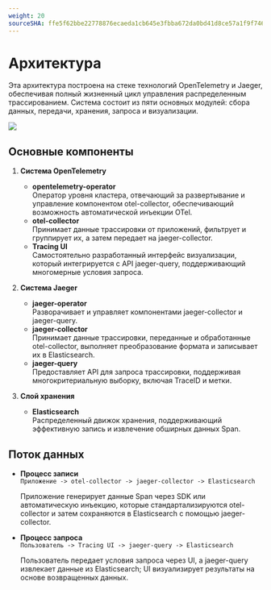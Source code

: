 ```yaml
---
weight: 20
sourceSHA: ffe5f62bbe22778876ecaeda1cb645e3fbba672da0bd41d8ce57a1f9f746776b
---
```


# Архитектура

Эта архитектура построена на стеке технологий OpenTelemetry и Jaeger, обеспечивая полный жизненный цикл управления распределенным трассированием. Система состоит из пяти основных модулей: сбора данных, передачи, хранения, запроса и визуализации.

![](../../../en/observability/tracing/assets/tracing_architecture_drawio.png)

## Основные компоненты

1. **Система OpenTelemetry**
   - **opentelemetry-operator**\
     Оператор уровня кластера, отвечающий за развертывание и управление компонентом otel-collector, обеспечивающий возможность автоматической инъекции OTel.
   - **otel-collector**\
     Принимает данные трассировки от приложений, фильтрует и группирует их, а затем передает на jaeger-collector.
   - **Tracing UI**\
     Самостоятельно разработанный интерфейс визуализации, который интегрируется с API jaeger-query, поддерживающий многомерные условия запроса.

2. **Система Jaeger**
   - **jaeger-operator**\
     Разворачивает и управляет компонентами jaeger-collector и jaeger-query.
   - **jaeger-collector**\
     Принимает данные трассировки, переданные и обработанные otel-collector, выполняет преобразование формата и записывает их в Elasticsearch.
   - **jaeger-query**\
     Предоставляет API для запроса трассировки, поддерживая многокритериальную выборку, включая TraceID и метки.

3. **Слой хранения**
   - **Elasticsearch**\
     Распределенный движок хранения, поддерживающий эффективную запись и извлечение обширных данных Span.

## Поток данных

- **Процесс записи**\
  `Приложение -> otel-collector -> jaeger-collector -> Elasticsearch`

  Приложение генерирует данные Span через SDK или автоматическую инъекцию, которые стандартализируются otel-collector и затем сохраняются в Elasticsearch с помощью jaeger-collector.

- **Процесс запроса**\
  `Пользователь -> Tracing UI -> jaeger-query -> Elasticsearch`

  Пользователь передает условия запроса через UI, а jaeger-query извлекает данные из Elasticsearch; UI визуализирует результаты на основе возвращенных данных.

